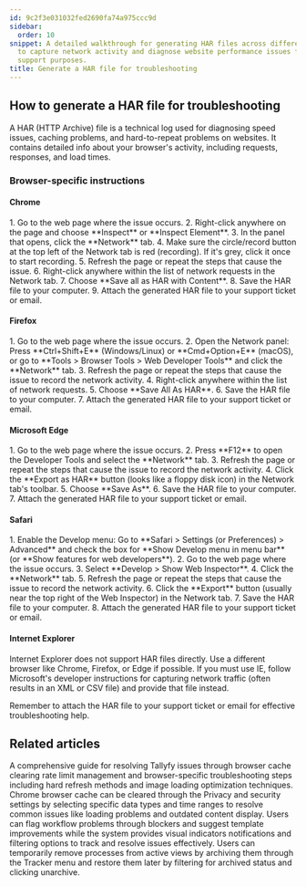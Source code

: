 ```yaml
---
id: 9c2f3e031032fed2690fa74a975ccc9d
sidebar:
  order: 10
snippet: A detailed walkthrough for generating HAR files across different web browsers
  to capture network activity and diagnose website performance issues for technical
  support purposes.
title: Generate a HAR file for troubleshooting
---
```



## How to generate a HAR file for troubleshooting

A HAR (HTTP Archive) file is a technical log used for diagnosing speed issues, caching problems, and hard-to-repeat problems on websites. It contains detailed info about your browser's activity, including requests, responses, and load times.

### Browser-specific instructions

#### Chrome

<Steps>
1. Go to the web page where the issue occurs.
2. Right-click anywhere on the page and choose **Inspect** or **Inspect Element**.
3. In the panel that opens, click the **Network** tab.
4. Make sure the circle/record button at the top left of the Network tab is red (recording). If it's grey, click it once to start recording.
5. Refresh the page or repeat the steps that cause the issue.
6. Right-click anywhere within the list of network requests in the Network tab.
7. Choose **Save all as HAR with Content**.
8. Save the HAR file to your computer.
9. Attach the generated HAR file to your support ticket or email.
</Steps>

#### Firefox

<Steps>
1. Go to the web page where the issue occurs.
2. Open the Network panel: Press **Ctrl+Shift+E** (Windows/Linux) or **Cmd+Option+E** (macOS), or go to **Tools > Browser Tools > Web Developer Tools** and click the **Network** tab.
3. Refresh the page or repeat the steps that cause the issue to record the network activity.
4. Right-click anywhere within the list of network requests.
5. Choose **Save All As HAR**.
6. Save the HAR file to your computer.
7. Attach the generated HAR file to your support ticket or email.
</Steps>

#### Microsoft Edge

<Steps>
1. Go to the web page where the issue occurs.
2. Press **F12** to open the Developer Tools and select the **Network** tab.
3. Refresh the page or repeat the steps that cause the issue to record the network activity.
4. Click the **Export as HAR** button (looks like a floppy disk icon) in the Network tab's toolbar.
5. Choose **Save As**.
6. Save the HAR file to your computer.
7. Attach the generated HAR file to your support ticket or email.
</Steps>

#### Safari

<Steps>
1. Enable the Develop menu: Go to **Safari > Settings (or Preferences) > Advanced** and check the box for **Show Develop menu in menu bar** (or **Show features for web developers**).
2. Go to the web page where the issue occurs.
3. Select **Develop > Show Web Inspector**.
4. Click the **Network** tab.
5. Refresh the page or repeat the steps that cause the issue to record the network activity.
6. Click the **Export** button (usually near the top right of the Web Inspector) in the Network tab.
7. Save the HAR file to your computer.
8. Attach the generated HAR file to your support ticket or email.
</Steps>

#### Internet Explorer

Internet Explorer does not support HAR files directly. Use a different browser like Chrome, Firefox, or Edge if possible. If you must use IE, follow Microsoft's developer instructions for capturing network traffic (often results in an XML or CSV file) and provide that file instead.

Remember to attach the HAR file to your support ticket or email for effective troubleshooting help.


## Related articles
<CardGrid>
<LinkTitleCard header="<b>Miscellaneous > Troubleshooting</b>" href="/products/pro/miscellaneous/troubleshooting/" > A comprehensive guide for resolving Tallyfy issues through browser cache clearing rate limit management and browser-specific troubleshooting steps including hard refresh methods and image loading optimization techniques. </LinkTitleCard>
<LinkTitleCard header="<b>Troubleshooting > Clear cache in Chrome</b>" href="/products/pro/miscellaneous/troubleshooting/clear-cache-chrome/" > Chrome browser cache can be cleared through the Privacy and security settings by selecting specific data types and time ranges to resolve common issues like loading problems and outdated content display. </LinkTitleCard>
<LinkTitleCard header="<b>Tasks > Report blockers and improvement feedback</b>" href="/products/pro/tracking-and-tasks/tasks/how-to-report-and-resolve-issues-in-tallyfy/" > Users can flag workflow problems through blockers and suggest template improvements while the system provides visual indicators notifications and filtering options to track and resolve issues effectively. </LinkTitleCard>
<LinkTitleCard header="<b>Organize Processes > Archive and unarchive processes</b>" href="/products/pro/tracking-and-tasks/tracker-view/organize-processes/how-to-archive-and-unarchive-processes-in-tallyfy/" > Users can temporarily remove processes from active views by archiving them through the Tracker menu and restore them later by filtering for archived status and clicking unarchive. </LinkTitleCard>
</CardGrid>